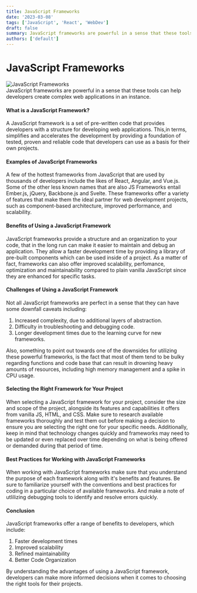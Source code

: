 ```yaml
---
title: JavaScript Frameworks
date: '2023-03-08'
tags: ['JavaScript', 'React', 'WebDev']
draft: false
summary: JavaScript frameworks are powerful in a sense that these tools can help developers create complex web applications in an instance.
authors: ['default']
---
```


# JavaScript Frameworks

<img
  src="https://firebasestorage.googleapis.com/v0/b/techblog-e0db2.appspot.com/o/1_PNlbgb05IwSxOhAz0aA2rg_wx02bt.png?alt=media&token=b4a0fd9d-9c36-4a88-8ad2-c2c1129a2937"
  alt="JavaScript Frameworks"
/>
<br />
JavaScript frameworks are powerful in a sense that these tools can help developers create complex
web applications in an instance.

#### What is a JavaScript Framework?

A JavaScript framework is a set of pre-written code that provides developers with a structure for developing web applications. This,in terms, simplifies and accelerates the development by providing a foundation of tested, proven and reliable code that developers can use as a basis for their own projects.

#### Examples of JavaScript Frameworks

A few of the hottest frameworks from JavaScript that are used by thousands of developers include the likes of React, Angular, and Vue.js. Some of the other less known names that are also JS Frameworks entail Ember.js, jQuery, Backbone.js and Svelte. These frameworks offer a variety of features that make them the ideal partner for web development projects, such as component-based architecture, improved performance, and scalability.

#### Benefits of Using a JavaScript Framework

JavaScript frameworks provide a structure and an organization to your code, that in the long run can make it easier to maintain and debug an application. They allow a faster development time by providing a library of pre-built components which can be used inside of a project. As a matter of fact, frameworks can also offer improved scalability, perfomance, optimization and maintainability compared to plain vanilla JavaScript since they are enhanced for specific tasks.

#### Challenges of Using a JavaScript Framework

Not all JavaScript frameworks are perfect in a sense that they can have some downfall caveats including:

1. Increased complexity, due to additional layers of abstraction.
2. Difficulty in troubleshooting and debugging code.
3. Longer development times due to the learning curve for new frameworks.

Also, something to point out towards one of the downsides for utilizing these powerful frameworks, is the fact that most of them tend to be bulky regarding functions and code base that can result in drowning heavy amounts of resources, including high memory management and a spike in CPU usage.

#### Selecting the Right Framework for Your Project

When selecting a JavaScript framework for your project, consider the size and scope of the project, alongside its features and capabilities it offers from vanilla JS, HTML, and CSS. Make sure to research available frameworks thoroughly and test them out before making a decision to ensure you are selecting the right one for your specific needs. Additionally, keep in mind that technology changes quickly and frameworks may need to be updated or even replaced over time depending on what is being offered or demanded during that period of time.

#### Best Practices for Working with JavaScript Frameworks

When working with JavaScript frameworks make sure that you understand the purpose of each framework along with it's benefits and features. Be sure to familiarize yourself with the conventions and best practices for coding in a particular choice of available frameworks. And make a note of utlilizing debugging tools to identify and resolve errors quickly.

#### Conclusion

JavaScript frameworks offer a range of benefits to developers, which include:

1. Faster development times
2. Improved scalability
3. Refined maintainability
4. Better Code Organization

By understanding the advantages of using a JavaScript framework, developers can make more informed decisions when it comes to choosing the right tools for their projects.
